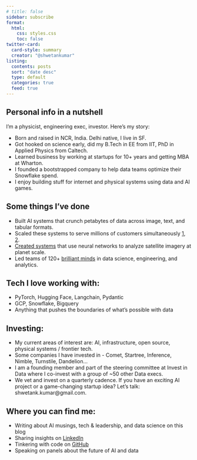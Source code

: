 ```yaml
---
# title: false
sidebar: subscribe
format:
  html:
    css: styles.css
    toc: false
twitter-card:
  card-style: summary
  creator: "@shwetankumar"
listing:
  contents: posts
  sort: "date desc"
  type: default
  categories: true
  feed: true
---
```


## Personal info in a nutshell
I'm a physicist, engineering exec, investor. Here's my story:

* Born and raised in NCR, India. Delhi native, I live in SF.
* Got hooked on science early, did my B.Tech in EE from IIT, PhD in Applied Physics from Caltech.
* Learned business by working at startups for 10+ years and getting MBA at Wharton.
* I founded a bootstrapped company to help data teams optimize their Snowflake spend.
* I enjoy building stuff for internet and physical systems using data and AI games.

## Some things I've done
* Built AI systems that crunch petabytes of data across image, text, and tabular formats.
* Scaled these systems to serve millions of customers simultaneously [1](achieve.com), [2](turo.com).
* [Created systems](https://orbitalinsight.com/geospatial-technology) that use neural networks to analyze satellite imagery at planet scale.
* Led teams of 120+ [brilliant minds](https://www.fastcompany.com/3067492/why-orbital-insight-is-one-of-the-most-innovative-companies-of-201) in data science, engineering, and analytics.

## Tech I love working with:
* PyTorch, Hugging Face, Langchain, Pydantic
* GCP, Snowflake, Bigquery
* Anything that pushes the boundaries of what's possible with data 

## Investing:
* My current areas of interest are: AI, infrastructure, open source, physical systems / frontier tech.
* Some companies I have invested in - Comet, Startree, Inference, Nimble, Turnstile, Dandelion...
* I am a founding member and part of the steering committee at Invest in Data where I co-invest with a group of ~50 other Data execs.
* We vet and invest on a quarterly cadence. If you have an exciting AI project or a game-changing startup idea? Let's talk: shwetank.kumar@gmail.com.

## Where you can find me:
* Writing about AI musings, tech & leadership, and data science on this blog
* Sharing insights on [LinkedIn](https://www.linkedin.com/in/shwetankkumar/)
* Tinkering with code on [GitHub](https://github.com/shwetank-kumar)
* Speaking on panels about the future of AI and data
